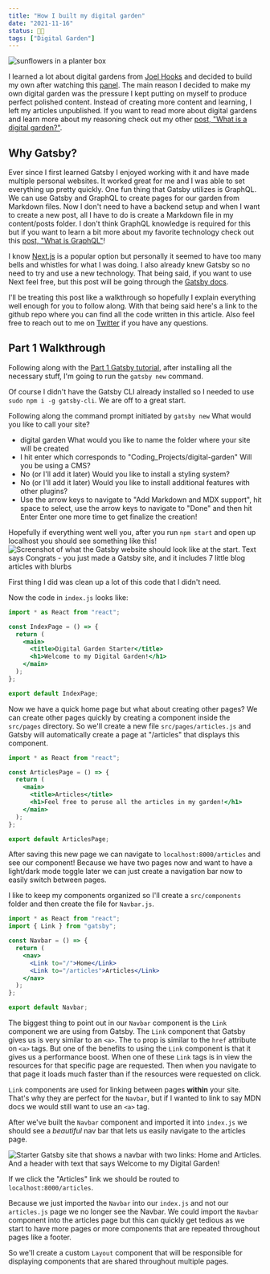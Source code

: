 ```yaml
---
title: "How I built my digital garden"
date: "2021-11-16"
status: 👩‍🌾
tags: ["Digital Garden"]
---
```


<img src="/building-digital-garden.png" alt="sunflowers in a planter box" />

I learned a lot about digital gardens from [Joel Hooks](https://joelhooks.com/) and decided to build my own after watching this [panel](https://egghead.io/lessons/egghead-sector-the-future-of-mdx-and-digital-gardens). The main reason I decided to make my own digital garden was the pressure I kept putting on myself to produce perfect polished content. Instead of creating more content and learning, I left my articles unpublished. If you want to read more about digital gardens and learn more about my reasoning check out my other [post, "What is a digital garden?"](https://www.jenkens.dev/blog/digital-garden).

## Why Gatsby?

Ever since I first learned Gatsby I enjoyed working with it and have made multiple personal websites. It worked great for me and I was able to set everything up pretty quickly. One fun thing that Gatsby utilizes is GraphQL. We can use Gatsby and GraphQL to create pages for our garden from Markdown files. Now I don't need to have a backend setup and when I want to create a new post, all I have to do is create a Markdown file in my content/posts folder. I don't think GraphQL knowledge is required for this but if you want to learn a bit more about my favorite technology check out this [post, "What is GraphQL"](https://www.jenkens.dev/blog/what-is-graphql/)! 

I know [Next.js](https://nextjs.org/) is a popular option but personally it seemed to have too many bells and whistles for what I was doing. I also already knew Gatsby so no need to try and use a new technology. That being said, if you want to use Next feel free, but this post will be going through the [Gatsby docs](https://www.gatsbyjs.com/docs/tutorial/part-0/).

I'll be treating this post like a walkthrough so hopefully I explain everything well enough for you to follow along. With that being said here's a link to the github repo where you can find all the code written in this article. Also feel free to reach out to me on [Twitter](https://twitter.com/jenkens_) if you have any questions. 

## Part 1 Walkthrough 
Following along with the [Part 1 Gatsby tutorial](https://www.gatsbyjs.com/docs/tutorial/part-1/), after installing all the necessary stuff, I'm going to run the `gatsby new` command. 

Of course I didn't have the Gatsby CLI already installed so I needed to use `sudo npm i -g gatsby-cli`. We are off to a great start. 

Following along the command prompt initiated by `gatsby new` 
What would you like to call your site?
- digital garden
What would you like to name the folder where your site will be created
- I hit enter which corresponds to "Coding_Projects/digital-garden"
Will you be using a CMS?
- No (or I'll add it later)
Would you like to install a styling system? 
- No (or I'll add it later)
Would you like to install additional features with other plugins?
- Use the arrow keys to navigate to "Add Markdown and MDX support", hit space to select, use the arrow keys to navigate to "Done" and then hit Enter
Enter one more time to get finalize the creation! 

Hopefully if everything went well you, after you run `npm start` and open up localhost you should see something like this! 
<img src="/starterGatsbySite.png" alt="Screenshot of what the Gatsby website should look like at the start. Text says Congrats - you just made a Gatsby site, and it includes 7 little blog articles with blurbs" />

First thing I did was clean up a lot of this code that I didn't need. 

Now the code in `index.js` looks like: 

```jsx
import * as React from "react";

const IndexPage = () => {
  return (
    <main>
      <title>Digital Garden Starter</title>
      <h1>Welcome to my Digital Garden!</h1>
    </main>
  );
};

export default IndexPage;
```

Now we have a quick home page but what about creating other pages? We can create other pages quickly by creating a component inside the `src/pages` directory. So we'll create a new file `src/pages/articles.js` and Gatsby will automatically create a page at "/articles" that displays this component. 

```jsx
import * as React from "react";

const ArticlesPage = () => {
  return (
    <main>
      <title>Articles</title>
      <h1>Feel free to peruse all the articles in my garden!</h1>
    </main>
  );
};

export default ArticlesPage;
```

After saving this new page we can navigate to `localhost:8000/articles` and see our component! Because we have two pages now and want to have a light/dark mode toggle later we can just create a navigation bar now to easily switch between pages. 

I like to keep my components organized so I'll create a `src/components` folder and then create the file for `Navbar.js`. 

```jsx
import * as React from "react";
import { Link } from "gatsby";

const Navbar = () => {
  return (
    <nav>
      <Link to="/">Home</Link>
      <Link to="/articles">Articles</Link>
    </nav>
  );
};

export default Navbar;
```

The biggest thing to point out in our `Navbar` component is the `Link` component we are using from Gatsby. The `Link` component that Gatsby gives us is very similar to an `<a>`. The `to` prop is similar to the `href` attribute on `<a>` tags. But one of the benefits to using the `Link` component is that it gives us a performance boost. When one of these `Link` tags is in view the resources for that specific page are requested. Then when you navigate to that page it loads much faster than if the resources were requested on click. 

`Link` components are used for linking between pages **within** your site. That's why they are perfect for the `Navbar`, but if I wanted to link to say MDN docs we would still want to use an `<a>` tag. 

After we've built the `Navbar` component and imported it into `index.js` we should see a *beautiful* nav bar that lets us easily navigate to the articles page. 

<img src="/dgStarterNavbar.png" alt="Starter Gatsby site that shows a navbar with two links: Home and Articles. And a header with text that says Welcome to my Digital Garden!" />

If we click the "Articles" link we should be routed to `localhost:8000/articles`.

Because we just imported the `Navbar` into our `index.js` and not our `articles.js` page we no longer see the Navbar. We could import the `Navbar` component into the articles page but this can quickly get tedious as we start to have more pages or more components that are repeated throughout pages like a footer. 

So we'll create a custom `Layout` component that will be responsible for displaying components that are shared throughout multiple pages. 